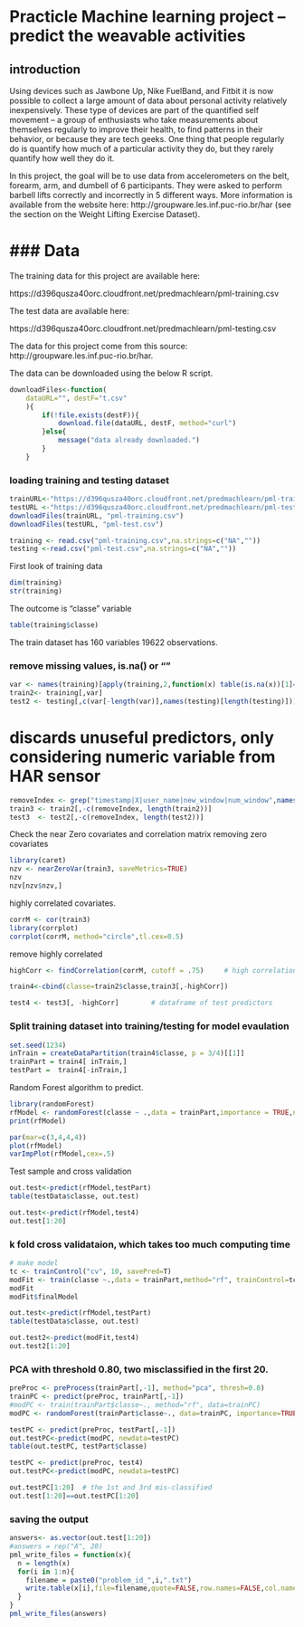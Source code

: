 
Practicle Machine learning project -- predict the weavable activities
====================================

## introduction
Using devices such as Jawbone Up, Nike FuelBand, and Fitbit it is now possible
to collect a large amount of data about personal activity relatively inexpensively.
These type of devices are part of the quantified self movement – a group of
enthusiasts who take measurements about themselves regularly to improve their
health, to find patterns in their behavior, or because they are tech geeks.
One thing that people regularly do is quantify how much of a particular activity
they do, but they rarely quantify how well they do it.

In this project, the goal will be to use data from accelerometers on the belt, forearm, arm, and dumbell of 6 participants. They were asked to perform barbell lifts correctly and incorrectly in 5 different ways. More information is available from the website
here: http://groupware.les.inf.puc-rio.br/har
(see the section on the Weight Lifting Exercise Dataset). 


### Data
==========================================================
The training data for this project are available here: 

https://d396qusza40orc.cloudfront.net/predmachlearn/pml-training.csv

The test data are available here: 

https://d396qusza40orc.cloudfront.net/predmachlearn/pml-testing.csv

The data for this project come from this source: http://groupware.les.inf.puc-rio.br/har. 

The data can be downloaded using the below R script.
```r
downloadFiles<-function(
    dataURL="", destF="t.csv"
    ){
        if(!file.exists(destF)){
            download.file(dataURL, destF, method="curl")
        }else{
            message("data already downloaded.")
        }
    }
```

### loading training and testing dataset
```r
trainURL<-"https://d396qusza40orc.cloudfront.net/predmachlearn/pml-training.csv"
testURL <-"https://d396qusza40orc.cloudfront.net/predmachlearn/pml-testing.csv"
downloadFiles(trainURL, "pml-training.csv")
downloadFiles(testURL, "pml-test.csv")

training <- read.csv("pml-training.csv",na.strings=c("NA",""))
testing <-read.csv("pml-test.csv",na.strings=c("NA",""))
```

First look of training data
```r
dim(training)
str(training)
```

The outcome is "classe" variable
```r
table(training$classe)
```
The train dataset has 160 variables 19622 observations.

### remove missing values, is.na() or ""
```r
var <- names(training)[apply(training,2,function(x) table(is.na(x))[1]==19622)]   
train2<- training[,var]
test2 <- testing[,c(var[-length(var)],names(testing)[length(testing)])] # test dataset no classe variable
```

# discards unuseful predictors, only considering numeric variable from HAR sensor
```r
removeIndex <- grep("timestamp|X|user_name|new_window|num_window",names(train2))
train3 <- train2[,-c(removeIndex, length(train2))]
test3  <- test2[,-c(removeIndex, length(test2))]
```


Check the near Zero covariates and correlation matrix
removing zero covariates
```r
library(caret)
nzv <- nearZeroVar(train3, saveMetrics=TRUE)
nzv
nzv[nzv$nzv,]
```

highly correlated covariates.
```r
corrM <- cor(train3)
library(corrplot)
corrplot(corrM, method="circle",tl.cex=0.5)
```

remove highly correlated
```r
highCorr <- findCorrelation(corrM, cutoff = .75)     # high correlation

train4<-cbind(classe=train2$classe,train3[,-highCorr])    

test4 <- test3[, -highCorr]        # dataframe of test predictors

```

### Split training dataset into training/testing for model evaulation
```r
set.seed(1234)
inTrain = createDataPartition(train4$classe, p = 3/4)[[1]]
trainPart = train4[ inTrain,]
testPart =  train4[-inTrain,]

```

Random Forest algorithm to predict.
```r
library(randomForest)
rfModel <- randomForest(classe ~ .,data = trainPart,importance = TRUE,ntrees = 500)
print(rfModel)

par(mar=c(3,4,4,4))                               
plot(rfModel)  
varImpPlot(rfModel,cex=.5)  
```

Test sample and cross validation
```r
out.test<-predict(rfModel,testPart) 
table(testData$classe, out.test)

out.test<-predict(rfModel,test4) 
out.test[1:20]
```


### k fold cross validataion, which takes too much computing time
```r
# make model
tc <- trainControl("cv", 10, savePred=T)
modFit <- train(classe ~.,data = trainPart,method="rf", trainControl=tc)
modFit
modFit$finalModel

out.test<-predict(rfModel,testPart) 
table(testData$classe, out.test)

out.test2<-predict(modFit,test4)   
out.test2[1:20]
```

### PCA with threshold 0.80, two misclassified in the first 20.
```r
preProc <- preProcess(trainPart[,-1], method="pca", thresh=0.8)
trainPC <- predict(preProc, trainPart[,-1])
#modPC <- train(trainPart$classe~., method="rf", data=trainPC)
modPC <- randomForest(trainPart$classe~., data=trainPC, importance=TRUE, ntree=10)

testPC <- predict(preProc, testPart[,-1])
out.testPC<-predict(modPC, newdata=testPC)
table(out.testPC, testPart$classe)

testPC <- predict(preProc, test4)
out.testPC<-predict(modPC, newdata=testPC)

out.testPC[1:20]  # the 1st and 3rd mis-classified
out.test[1:20]==out.testPC[1:20]
```

### saving the output
```r
answers<- as.vector(out.test[1:20])
#answers = rep("A", 20)
pml_write_files = function(x){
  n = length(x)
  for(i in 1:n){
    filename = paste0("problem_id_",i,".txt")
    write.table(x[i],file=filename,quote=FALSE,row.names=FALSE,col.names=FALSE)
  }
}
pml_write_files(answers)
```


